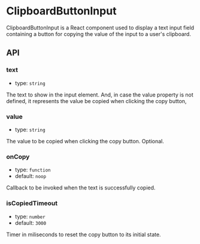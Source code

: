 
<Meta
  title="Packages/VideoPress/Video Details Card"
  component={ClipboardButtonInput}
/>

# ClipboardButtonInput

ClipboardButtonInput is a React component used to display a text input field containing a button for copying the value of the input to a user's clipboard.

<Canvas withSource="open">
  <Story id="packages-videopress-clipboard-button-input--default" />
</Canvas>

## API

### text

- type: `string`

The text to show in the input element.
And, in case the value property is not defined, it represents the value be copied when clicking the copy button,

### value

- type: `string`

The value to be copied when clicking the copy button. Optional.

### onCopy

- type: `function`
- default: `noop`

Callback to be invoked when the text is successfully copied.

### isCopiedTimeout

- type: `number`
- default: `3000`

Timer in miliseconds to reset the copy button to its initial state.
